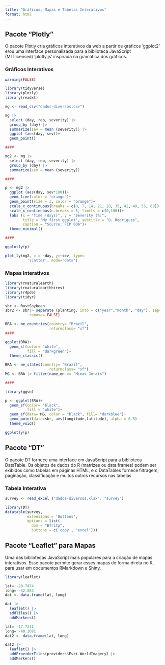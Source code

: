 ```yaml
---
title: "Gráficos, Mapas e Tabelas Interativos"
format: html
---
```

## Pacote "Plotly"

O pacote Plotly cria gráficos interativos da web a partir de gráficos ‘ggplot2’ e/ou uma interface personalizada para a biblioteca JavaScript (MITlicensed) ‘plotly.js’ inspirada na gramática dos gráficos.

### Gráficos Interativos

```r
warning(FALSE)

library(tidyverse)
library(plotly)
library(readxl)

mg <- read_csv("dados-diversos.csv")

mg |> 
  select (day, rep, severity) |> 
  group_by (day) |> 
  summarize(sev = mean (severity)) |> 
  ggplot (aes(day, sev))+
  geom_point()

####

mg2 <- mg |> 
  select (day, rep, severity) |> 
  group_by (day) |> 
  summarize(sev = mean (severity))

####

p <- mg2 |> 
  ggplot (aes(day, sev*100))+
  geom_line(color = "orange")+
  geom_point(size = 3, color = "orange")+
  scale_x_continuous(breaks = c(0, 7, 14, 21, 28, 35, 42, 49, 56, 63))+
  scale_x_continuous(n.breaks = 5, limits = c(0,100))+
  labs (x = "Time (days)", y = "Severity (%)", 
        title = "My first ggplot", subtitle = "D. Rodrigues", 
        caption = "Source: FIP 606")+
  theme_minimal()

####

ggplotly(p)

plot_ly(mg2, x = ~day, y=~sev, type=
          'scatter', mode='dots')

```

### Mapas Interativos

```r
library(rnaturalearth)
library(rnaturalearthhires)
library(r4pde)
library(tidyr)

sbr <- RustSoybean
sbr2 <- sbr|> separate (planting, into = c("year","month", "day"), sep= "-",
           remove= FALSE)

BRA <- ne_countries(country= "Brazil",
                    returnclass= "sf")
####

ggplot(BRA)+
  geom_sf(color= "white",
          fill = "darkgreen")+
  theme_classic()

BRA <- ne_states(country= "Brazil",
                    returnclass= "sf")
MG <- BRA |> filter(name_en == "Minas Gerais")

####

library(ggsn)

p <- ggplot(BRA)+
  geom_sf(color= "black",
          fill = "white")+
  geom_sf(data= MG, color = "black", fill= "darkblue")+
  geom_point(data=sbr, aes(longitude,latitude), alpha = 0.5)
  theme_void()

ggplotly(p)
```

## Pacote "DT"

O pacote DT fornece uma interface em JavaScript para a biblioteca DataTable. Os objetos de dados do R (matrizes ou data frames) podem ser exibidos como tabelas em páginas HTML, e o DataTables fornece filtragem, paginação, classificação e muitos outros recursos nas tabelas.

### Tabela Interativa

```r
survey <- read_excel ("dados-diversos.xlsx", "survey")

library(DT)
datatable(survey, 
          extensions = 'Buttons',
          options = list(
            dom = "Bfritp",
            buttons = c('copy', 'excel')))
```

## Pacote "Leaflet" para Mapas

Uma das bibliotecas JavaScript mais populares para a criação de mapas interativos. Esse pacote permite gerar esses mapas de forma direta no R, para usar em documentos RMarkdown e Shiny.

```r
library(leaflet)

lat= -20.7474
long= -42.883
dat <- data.frame(lat, long)

dat |>  
  leaflet() |> 
  addTiles() |> 
  addMarkers()
```

```r
lat= -17.7211
long= -49.1081
dat2 <- data.frame(lat, long)

dat2 |>  
  leaflet() |> 
  addProviderTiles(providers$Esri.WorldImagery) |> 
  addMarkers()
```

